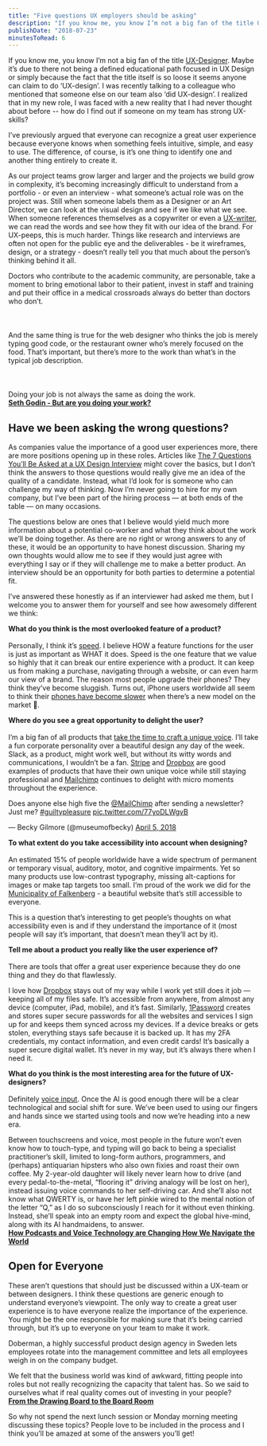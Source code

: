 ```yaml
---
title: "Five questions UX employers should be asking"
description: "If you know me, you know I’m not a big fan of the title UX-Designer. Maybe it’s due to there not being a defined educational path focused in UX Design or simply because the fact that the title itself is so loose it seems anyone can claim to do ‘UX-design’. I was recently talking to a colleague who mentioned that someone else on our team also ‘did UX-design’. I realized that in my new role, I was faced with a new reality that I had never thought about before -- how do I find out if someone on my "
publishDate: "2018-07-23"
minutesToRead: 6
---
```


<p>If you know me, you know I’m not a big fan of the title <a href="https://www.antonsten.com/ux-designer/">UX-Designer</a>. Maybe it’s due to there not being a defined educational path focused in UX Design or simply because the fact that the title itself is so loose it seems anyone can claim to do ‘UX-design’. I was recently talking to a colleague who mentioned that someone else on our team also ‘did UX-design’. I realized that in my new role, I was faced with a new reality that I had never thought about before -- how do I find out if someone on my team has strong UX-skills?</p>
<p>I’ve previously argued that everyone can recognize a great user experience because everyone knows when something feels intuitive, simple, and easy to use. The difference, of course, is it’s one thing to identify one and another thing entirely to create it.</p>
<p>As our project teams grow larger and larger and the projects we build grow in complexity, it’s becoming increasingly difficult to understand from a portfolio - or even an interview - what someone’s actual role was on the project was. Still when someone labels them as a Designer or an Art Director, we can look at the visual design and see if we like what we see. When someone references themselves as a copywriter or even a <a href="https://www.antonsten.com/uxwriter/">UX-writer</a>, we can read the words and see how they fit with our idea of the brand. For UX-peeps, this is much harder. Things like research and interviews are often not open for the public eye and the deliverables - be it wireframes, design, or a strategy - doesn’t really tell you that much about the person’s thinking behind it all.</p>

<div class="blockquote">
<div><p>Doctors who contribute to the academic community, are personable, take a moment to bring emotional labor to their patient, invest in staff and training and put their office in a medical crossroads always do better than doctors who don’t.<br />
<br /><br /><br />
And the same thing is true for the web designer who thinks the job is merely typing good code, or the restaurant owner who’s merely focused on the food. That’s important, but there’s more to the work than what’s in the typical job description.<br />
<br /><br /><br />
Doing your job is not always the same as doing the work.<br />
<strong><a href="https://seths.blog/2018/07/but-are-you-doing-your-job/?ref=antonsten.com">Seth Godin - But are you doing your work?</a></strong></p></div>
</div>

<h2 id="have-we-been-asking-the-wrong-questions">Have we been asking the wrong questions?</h2>
<p>As companies value the importance of a good user experiences more, there are more positions opening up in these roles. Articles like <a href="https://medium.springboard.com/the-7-questions-youll-be-asked-at-a-ux-design-interview-84f3214e0f29?ref=antonsten.com">The 7 Questions You’ll Be Asked at a UX Design Interview</a> might cover the basics, but I don’t think the answers to those questions would really give me an idea of the quality of a candidate. Instead, what I’d look for is someone who can challenge my way of thinking. Now I’m never going to hire for my own company, but I’ve been part of the hiring process — at both ends of the table — on many occasions.</p>
<p>The questions below are ones that I believe would yield much more information about a potential co-worker and what they think about the work we’ll be doing together. As there are no right or wrong answers to any of these, it would be an opportunity to have honest discussion. Sharing my own thoughts would allow me to see if they would just agree with everything I say or if they will challenge me to make a better product. An interview should be an opportunity for both parties to determine a potential fit.</p>
<p>I’ve answered these honestly as if an interviewer had asked me them, but I welcome you to answer them for yourself and see how awesomely different we think:</p>
<p><strong>What do you think is the most overlooked feature of a product?</strong><br /><br />
Personally, I think it’s <a href="https://www.antonsten.com/secret-feature/">speed</a>. I believe HOW a feature functions for the user is just as important as WHAT it does. Speed is the one feature that we value so highly that it can break our entire experience with a product. It can keep us from making a purchase, navigating through a website, or can even harm our view of a brand. The reason most people upgrade their phones? They think they’ve become sluggish. Turns out, iPhone users worldwide all seem to think their <a href="https://trends.google.com/trends/explore?date=today+5-y&q=iOS+slow&ref=antonsten.com">phones have become slower</a> when there’s a new model on the market 🤔.</p>
<p><strong>Where do you see a great opportunity to delight the user?</strong><br /><br />
I’m a big fan of all products that <a href="https://www.antonsten.com/uxwriter/">take the time to craft a unique voice</a>. I’ll take a fun corporate personality over a beautiful design any day of the week. Slack, as a product, might work well, but without its witty words and communications, I wouldn’t be a fan. <a href="https://www.stripe.com/?ref=antonsten.com">Stripe</a> and <a href="https://db.tt/lmIc9aXR?ref=antonsten.com">Dropbox</a> are good examples of products that have their own unique voice while still staying professional and <a href="http://eepurl.com/bvIKNL?ref=antonsten.com">Mailchimp</a> continues to delight with micro moments throughout the experience.</p>

<div class="blockquote">
<div><p lang="en" dir="ltr">Does anyone else high five the <a href="https://twitter.com/MailChimp?ref_src=twsrc%5Etfw&ref=antonsten.com">@MailChimp</a> after sending a newsletter? Just me? <a href="https://twitter.com/hashtag/guiltypleasure?src=hash&ref_src=twsrc%5Etfw&ref=antonsten.com">#guiltypleasure</a> <a href="https://t.co/77yoDLWgvB?ref=antonsten.com">pic.twitter.com/77yoDLWgvB</a></p>— Becky Gilmore (@museumofbecky) <a href="https://twitter.com/museumofbecky/status/982007792906264577?ref_src=twsrc%5Etfw&ref=antonsten.com">April 5, 2018</a></div>
</div>
 <script async="" src="https://platform.twitter.com/widgets.js" charset="utf-8"></script>
<p><strong>To what extent do you take accessibility into account when designing?</strong><br /><br />
An estimated 15% of people worldwide have a wide spectrum of permanent or temporary visual, auditory, motor, and cognitive impairments. Yet so many products use low-contrast typography, missing alt-captions for images or make tap targets too small. I’m proud of the work we did for the <a href="https://www.antonsten.com/case/falkenberg-kommun/">Municipality of Falkenberg</a> - a beautiful website that’s still accessible to everyone.</p>
<p>This is a question that’s interesting to get people’s thoughts on what accessibility even is and if they understand the importance of it (most people will say it’s important, that doesn’t mean they’ll act by it).</p>
<p><strong>Tell me about a product you really like the user experience of?</strong><br /><br />
There are tools that offer a great user experience because they do one thing and they do that flawlessly.</p>
<p>I love how <a href="https://db.tt/lmIc9aXR?ref=antonsten.com">Dropbox</a> stays out of my way while I work yet still does it job — keeping all of my files safe. It’s accessible from anywhere, from almost any device (computer, iPad, mobile), and it’s fast. Similarly, <a href="https://www.1password.com/?ref=antonsten.com">1Password</a> creates and stores super secure passwords for all the websites and services I sign up for and keeps them synced across my devices. If a device breaks or gets stolen, everything stays safe because it is backed up. It has my 2FA credentials, my contact information, and even credit cards! It’s basically a super secure digital wallet. It’s never in my way, but it’s always there when I need it.</p>
<p><strong>What do you think is the most interesting area for the future of UX-designers?</strong><br /><br />
Definitely <a href="https://www.antonsten.com/voiceinput/">voice input</a>. Once the AI is good enough there will be a clear technological and social shift for sure. We’ve been used to using our fingers and hands since we started using tools and now we’re heading into a new era.</p>

<div class="blockquote">
<div><p>Between touchscreens and voice, most people in the future won’t even know how to touch-type, and typing will go back to being a specialist practitioner’s skill, limited to long-form authors, programmers, and (perhaps) antiquarian hipsters who also own fixies and roast their own coffee. My 2-year-old daughter will likely never learn how to drive (and every pedal-to-the-metal, “flooring it” driving analogy will be lost on her), instead issuing voice commands to her self-driving car. And she’ll also not know what QWERTY is, or have her left pinkie wired to the mental notion of the letter “Q,” as I do so subconsciously I reach for it without even thinking. Instead, she’ll speak into an empty room and expect the global hive-mind, along with its AI handmaidens, to answer.<br />
<strong><a href="https://www.wired.com/story/voice-technology-content-commerce/?ref=antonsten.com">How Podcasts and Voice Technology are Changing How We Navigate the World</a></strong></p></div>
</div>

<h2 id="open-for-everyone">Open for Everyone</h2>
<p>These aren’t questions that should just be discussed within a UX-team or between designers. I think these questions are generic enough to understand everyone’s viewpoint. The only way to create a great user experience is to have everyone realize the importance of the experience. You might be the one responsible for making sure that it’s being carried through, but it’s up to everyone on your team to make it work.</p>
<p>Doberman, a highly successful product design agency in Sweden lets employees rotate into the management committee and lets all employees weigh in on the company budget.</p>

<div class="blockquote">
<div><p>We felt that the business world was kind of awkward, fitting people into roles but not really recognizing the capacity that talent has. So we said to ourselves what if real quality comes out of investing in your people?<br />
<strong><a href="https://99u.adobe.com/articles/59229/from-the-drawing-board-to-the-board-room?ref=antonsten.com">From the Drawing Board to the Board Room</a></strong></p></div>
</div>

<p>So why not spend the next lunch session or Monday morning meeting discussing these topics? People love to be included in the process and I think you’ll be amazed at some of the answers you’ll get!</p>